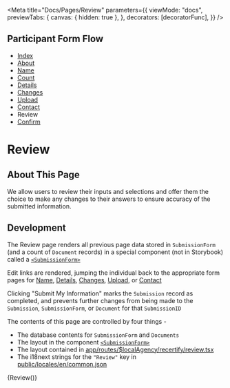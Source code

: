 
<Meta
  title="Docs/Pages/Review"
  parameters={{
    viewMode: "docs",
    previewTabs: {
      canvas: { hidden: true },
    },
    decorators: [decoratorFunc],
  }}
/>

## Participant Form Flow

<ul className="breadcrumb">
  <li>
    <a href="?path=/docs/docs-pages-index--index">Index</a>
  </li>
  <li>
    <a href="?path=/docs/docs-pages-about--about">About</a>
  </li>
  <li>
    <a href="?path=/docs/docs-pages-name--name">Name</a>
  </li>
  <li>
    <a href="?path=/docs/docs-pages-count--count">Count</a>
  </li>
  <li>
    <a href="?path=/docs/docs-pages-details--details">Details</a>
  </li>
  <li>
    <a href="?path=/docs/docs-pages-changes--changes">Changes</a>
  </li>
  <li>
    <a href="?path=/docs/docs-pages-upload--upload">Upload</a>
  </li>
  <li>
    <a href="?path=/docs/docs-pages-contact--contact">Contact</a>
  </li>
  <li>Review</li>
  <li>
    <a href="?path=/docs/docs-pages-confirm--confirm">Confirm</a>
  </li>
</ul>

# Review

## About This Page

We allow users to review their inputs and selections and offer them the choice to make any changes to their answers to ensure accuracy of the submitted information.

## Development

The Review page renders all previous page data stored in `SubmissionForm` (and a count of `Document` records) in
a special component (not in Storybook) called a [`<SubmissionForm>`](participant/app/components/SubmissionForm.tsx)

Edit links are rendered, jumping the individual back to the appropriate form pages for [Name](?path=/docs/docs-pages-name--name), [Details](?path=/docs/docs-pages-details--details), [Changes](?path=/docs/docs-pages-changes--changes), [Upload](?path=/docs/docs-pages-upload--upload), or [Contact](?path=/docs/docs-pages-contact--contact)

Clicking "Submit My Information" marks the `Submission` record as completed, and prevents further changes
from being made to the `Submission`, `SubmissionForm`, or `Document` for that `SubmissionID`

The contents of this page are controlled by four things -

- The database contents for `SubmissionForm` and `Documents`
- The layout in the component [`<SubmissionForm>`](participant/app/components/SubmissionForm.tsx)
- The layout contained in [app/routes/$localAgency/recertify/review.tsx](participant/app/routes/%24localAgency/recertify/review.tsx)
- The i18next strings for the `"Review"` key in [public/locales/en/common.json](locales/en/common.json)

<Canvas>
  <Story name="Review">{Review()}</Story>
</Canvas>
